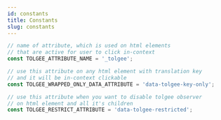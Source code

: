 ```yaml
---
id: constants
title: Constants
slug: constants
---
```


```ts
// name of attribute, which is used on html elements
// that are active for user to click in-context
const TOLGEE_ATTRIBUTE_NAME = '_tolgee';

// use this attribute on any html element with translation key
// and it will be in-context clickable
const TOLGEE_WRAPPED_ONLY_DATA_ATTRIBUTE = 'data-tolgee-key-only';

// use this attribute when you want to disable tolgee observer
// on html element and all it's children
const TOLGEE_RESTRICT_ATTRIBUTE = 'data-tolgee-restricted';
```
